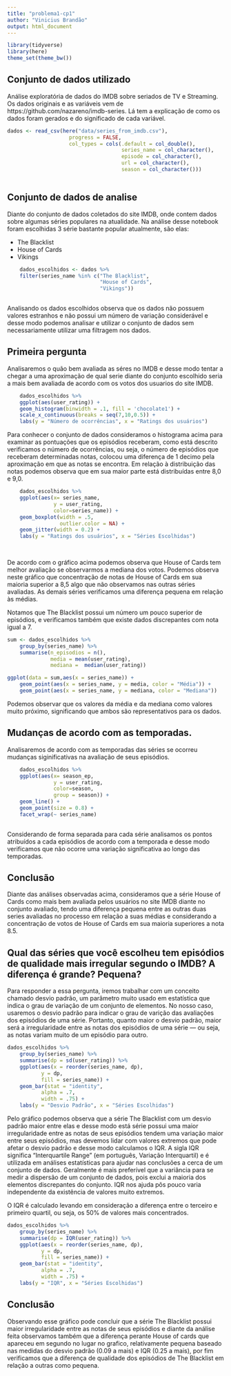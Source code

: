 ```yaml
---
title: "problema1-cp1"
author: "Vinicius Brandão"
output: html_document
---
```


```r
library(tidyverse)
library(here)
theme_set(theme_bw())
```

## Conjunto de dados utilizado

Análise exploratória de dados do IMDB sobre seriados de TV e Streaming. Os dados originais e as variáveis vem de https://github.com/nazareno/imdb-series. Lá tem a explicação de como os dados foram gerados e do significado de cada variável.

```r
dados <- read_csv(here("data/series_from_imdb.csv"), 
                    progress = FALSE,
                    col_types = cols(.default = col_double(), 
                                     series_name = col_character(), 
                                     episode = col_character(), 
                                     url = col_character(),
                                     season = col_character()))
    
```

## Conjunto de dados de analise
Diante do conjunto de dados coletados do site IMDB, onde contem dados sobre algumas séries populares na atualidade.
Na análise desse notebook foram escolhidas 3 série bastante popular atualmente, são elas:

* The Blacklist
* House of Cards
* Vikings


```r
    dados_escolhidos <- dados %>% 
    filter(series_name %in% c("The Blacklist",
                              "House of Cards",
                              "Vikings"))
    
```

Analisando os dados escolhidos observa que os dados não possuem valores estranhos e não possui um número de variação considerável e desse modo podemos analisar e utilizar o conjunto de dados sem necessariamente utilizar uma filtragem nos dados.

## Primeira pergunta 
Analisaremos o quão bem avaliada as séres no IMDB e desse modo tentar a chegar a uma aproximação de qual serie diante do conjunto escolhido seria a mais bem avaliada de acordo com os votos dos usuarios do site IMDB.

```r
    dados_escolhidos %>%
    ggplot(aes(user_rating)) +
    geom_histogram(binwidth = .1, fill = 'chocolate1') + 
    scale_x_continuous(breaks = seq(7,10,0.5)) +
    labs(y = "Número de ocorrências", x = "Ratings dos usuários")
```

Para conhecer o conjunto de dados consideramos o histograma acima para examinar as pontuações que os episódios receberam, como está descrito verificamos o número de ocorrências, ou seja, o número de episódios que receberam determinadas notas, colocou uma diferença de 1 decimo pela aproximação em que as notas se encontra. Em relação à distribuição das notas podemos observa que em sua maior parte está distribuídas entre 8,0 e 9,0.


```r
    dados_escolhidos %>% 
    ggplot(aes(x= series_name,
               y = user_rating,
               color=series_name)) +
    geom_boxplot(width = .5,
                 outlier.color = NA) + 
    geom_jitter(width = 0.2) +
    labs(y = "Ratings dos usuários", x = "Séries Escolhidas")
        
    
```

De acordo com o gráfico acima podemos observa que House of Cards tem melhor avaliação se observarmos a mediana dos votos.
Podemos observa neste gráfico que concentração de notas de House of Cards em sua maioria superior a 8,5 algo que não observamos nas outras séries avaliadas.
As demais séries verificamos uma diferença pequena em relação às médias.

Notamos que The Blacklist possui um número um pouco superior de episódios, e verificamos também que existe dados discrepantes com nota igual a 7.


```r
sum <- dados_escolhidos %>% 
    group_by(series_name) %>% 
    summarise(n_episodios = n(),
              media = mean(user_rating), 
              mediana =  median(user_rating))

ggplot(data = sum,aes(x = series_name)) +
    geom_point(aes(x = series_name, y = media, color = "Média")) +
    geom_point(aes(x = series_name, y = mediana, color = "Mediana"))


```

Podemos observar que os valores da média e da mediana como valores muito próximo, significando que ambos são representativos para os dados.


## Mudanças de acordo com as temporadas.
Analisaremos de acordo com as temporadas das séries se ocorreu mudanças siginificativas na avaliação de seus episódios.

```r
    dados_escolhidos %>% 
    ggplot(aes(x= season_ep,
               y = user_rating,
               color=season,
               group = season)) +
    geom_line() +
    geom_point(size = 0.8) + 
    facet_wrap(~ series_name) 
    
```

Considerando de forma separada para cada série analisamos os pontos atribuídos a cada episódios de acordo com a temporada e desse modo verificamos que não ocorre uma variação significativa ao longo das temporadas.

## Conclusão
Diante das análises observadas acima, consideramos que a série House of Cards como mais bem avaliada pelos usuários no site IMDB diante no conjunto avaliado, tendo uma diferença pequena entre as outras duas series avaliadas no processo em relação a suas médias e considerando a concentração de votos de House of Cards em sua maioria superiores a nota 8.5.

## Qual das séries que você escolheu tem episódios de qualidade mais irregular segundo o IMDB? A diferença é grande? Pequena?

Para responder a essa pergunta, iremos trabalhar com um conceito chamado desvio padrão, um parâmetro muito usado em estatística que indica o grau de variação de um conjunto de elementos. No nosso caso, usaremos o desvio padrão para indicar o grau de varição das avaliações dos episódios de uma série. Portanto, quanto maior o desvio padrão, maior será a irregularidade entre as notas dos episódios de uma série — ou seja, as notas variam muito de um episódio para outro.

```r

dados_escolhidos %>%
    group_by(series_name) %>%
    summarise(dp = sd(user_rating)) %>%
    ggplot(aes(x = reorder(series_name, dp), 
           y = dp, 
           fill = series_name)) +
    geom_bar(stat = "identity",
           alpha = .7, 
           width = .75) +
    labs(y = "Desvio Padrão", x = "Séries Escolhidas")
```

Pelo gráfico podemos observa que a série The Blacklist com um desvio padrão maior entre elas e desse modo está série possui uma maior irregularidade entre as notas de seus episódios tendem uma variação maior entre seus episódios, mas devemos lidar com valores extremos que pode afetar o desvio padrão e desse modo calculamos o IQR.
A sigla IQR significa "Interquartile Range" (em português, Variação Interquartil) e é utilizada em análises estatísticas para ajudar nas conclusões a cerca de um conjunto de dados. Geralmente é mais preferível que a variância para se medir a dispersão de um conjunto de dados, pois exclui a maioria dos elementos discrepantes do conjunto.
IQR nos ajuda pôs pouco varia independente da existência de valores muito extremos.

O IQR é calculado levando em consideração a diferença entre o terceiro e primeiro quartil, ou seja, os 50% de valores mais concentrados.


```r
dados_escolhidos %>%
    group_by(series_name) %>%
    summarise(dp = IQR(user_rating)) %>%
    ggplot(aes(x = reorder(series_name, dp), 
           y = dp, 
           fill = series_name)) +
    geom_bar(stat = "identity",
           alpha = .7, 
           width = .75) +
    labs(y = "IQR", x = "Séries Escolhidas")
```


## Conclusão
Observando esse gráfico pode concluir que a série The Blacklist possui maior irregularidade entre as notas de seus episódios e diante da análise feita observamos também que a diferença perante House of cards que apareceu em segundo no lugar no grafico, relativamente pequena baseado nas medidas do desvio padrão (0.09 a mais)  e IQR (0.25 a mais), por fim verificamos que a diferença de qualidade dos episódios de The Blacklist em relação a outras como pequena. 



